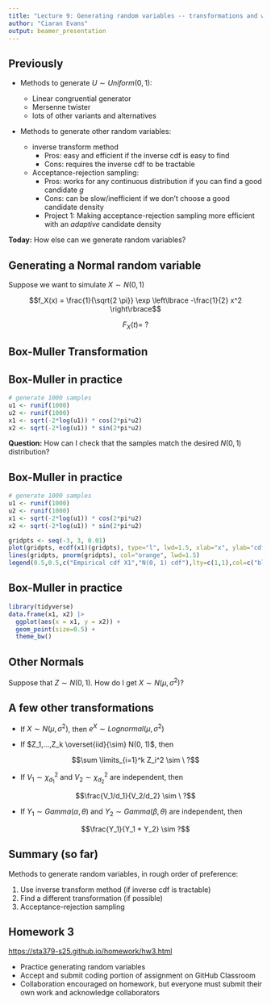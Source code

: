 ```yaml
---
title: "Lecture 9: Generating random variables -- transformations and wrap-up"
author: "Ciaran Evans"
output: beamer_presentation
---
```


## Previously

* Methods to generate $U \sim Uniform(0, 1)$:

    * Linear congruential generator
    * Mersenne twister 
    * lots of other variants and alternatives

* Methods to generate other random variables:

    * inverse transform method
        * Pros: easy and efficient if the inverse cdf is easy to find
        * Cons: requires the inverse cdf to be tractable
    * Acceptance-rejection sampling:
        * Pros: works for any continuous distribution if you can find a good candidate $g$
        * Cons: can be slow/inefficient if we don't choose a good candidate density
        * Project 1: Making acceptance-rejection sampling more efficient with an *adaptive* candidate density
        
**Today:** How else can we generate random variables?

## Generating a Normal random variable

Suppose we want to simulate $X \sim N(0, 1)$

$$f_X(x) = \frac{1}{\sqrt{2 \pi}} \exp \left\lbrace -\frac{1}{2} x^2 \right\rbrace$$

$$F_X(t) = \ ?$$

## Box-Muller Transformation

## Box-Muller in practice

```r
# generate 1000 samples
u1 <- runif(1000)
u2 <- runif(1000)
x1 <- sqrt(-2*log(u1)) * cos(2*pi*u2)
x2 <- sqrt(-2*log(u1)) * sin(2*pi*u2)
```

**Question:** How can I check that the samples match the desired $N(0, 1)$ distribution?

## Box-Muller in practice

```r
# generate 1000 samples
u1 <- runif(1000)
u2 <- runif(1000)
x1 <- sqrt(-2*log(u1)) * cos(2*pi*u2)
x2 <- sqrt(-2*log(u1)) * sin(2*pi*u2)
```

```r
gridpts <- seq(-3, 3, 0.01)
plot(gridpts, ecdf(x1)(gridpts), type="l", lwd=1.5, xlab="x", ylab="cdf")
lines(gridpts, pnorm(gridpts), col="orange", lwd=1.5)
legend(0.5,0.5,c("Empirical cdf X1","N(0, 1) cdf"),lty=c(1,1),col=c("black","orange"))
```

## Box-Muller in practice


```r
library(tidyverse)
data.frame(x1, x2) |>
  ggplot(aes(x = x1, y = x2)) +
  geom_point(size=0.5) +
  theme_bw()
```


## Other Normals

Suppose that $Z \sim N(0, 1)$. How do I get $X \sim N(\mu, \sigma^2)$?

\vspace{4cm}

## A few other transformations

* If $X \sim N(\mu, \sigma^2)$, then $e^X \sim Lognormal(\mu, \sigma^2)$

* If $Z_1,...,Z_k \overset{iid}{\sim} N(0, 1)$, then 

$$\sum \limits_{i=1}^k Z_i^2 \sim \ ?$$

* If $V_1 \sim \chi^2_{d_1}$ and $V_2 \sim \chi^2_{d_2}$ are independent, then 

$$\frac{V_1/d_1}{V_2/d_2} \sim \ ?$$

* If $Y_1 \sim Gamma(\alpha, \theta)$ and $Y_2 \sim Gamma(\beta, \theta)$ are independent, then

$$\frac{Y_1}{Y_1 + Y_2} \sim ?$$

## Summary (so far)

Methods to generate random variables, in rough order of preference:

1. Use inverse transform method (if inverse cdf is tractable)
2. Find a different transformation (if possible)
3. Acceptance-rejection sampling

## Homework 3

[https://sta379-s25.github.io/homework/hw3.html](https://sta379-s25.github.io/homework/hw3.html)

* Practice generating random variables
* Accept and submit coding portion of assignment on GitHub Classroom
* Collaboration encouraged on homework, but everyone must submit their own work and acknowledge collaborators
    